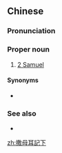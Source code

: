 {{also|撒母耳记下}}
==Chinese==
{{zh-forms|s=撒母耳记下|type=41}}
{{wikipedia|lang=zh}}

===Pronunciation===
{{zh-pron
|m=Sāmǔ'ěrjì Xià
|c=saat3 mou5 ji5 gei3 haa6
|h=pfs=Sat-mû-ngí-ki Ha
|mn=Sat-bó-ní-kì Hā/Sat-bó-jíⁿ-kì Hā/Sat-bó͘-ní-kì Hā/Sat-bó͘-jíⁿ-kì Hā
|cat=pn
}}

===Proper noun===
{{zh-proper noun}}

# [[2 Samuel]]

====Synonyms====
* {{qualifier|Catholic}} {{zh-l|撒慕爾紀下}}

===See also===
* {{zh-l|撒母耳記上}}

{{zh-cat|Books of the Bible}}

[[zh:撒母耳記下]]